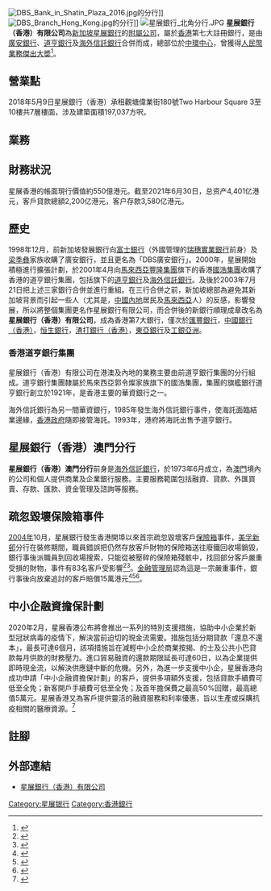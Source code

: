 {{Infobox Company |
  company_name   = 星展銀行（香港）有限公司 |
  company_name_en= DBS Bank (Hong Kong) Limited |
  company_logo   = [[File:DBS.svg|250px]] |
  company_type   = [[星展銀行|星展銀行有限公司]]全資附屬公司|
  company_slogan = Live more, Bank less<br />（簡易理財，盡享生活） |
  foundation     = 1921年，前身是[[廣安銀行|廣安銀行]]、[[道亨銀行|道亨銀行]]及[[海外信託銀行|海外信託銀行]]，2003年合併成星展銀行（香港）|
  location       = {{HKG}}[[中環|中環]][[皇后大道|皇后大道]]中99號[[中環中心|中環中心]]9-11樓、16-18樓及73樓|
  key_people     = |
  industry       = [[銀行|銀行]]|
  products       = [[商业银行|商業銀行]]|
  parent         = [[星展銀行|星展銀行]]|
  subsid         = |
  num_employees  =  |
  homepage       = [https://www.dbs.com/hongkong/zh/default.page 星展銀行（香港）]|
  profit         = 23.34億港元（2020年1~6月）|
}}
[[File:DBS_Bank_in_Shatin_Plaza_2016.jpg|thumb]]的分行]]
[[File:DBS_Branch_Hong_Kong.jpg|thumb]]的分行]]
[[File:星展銀行_北角分行.JPG|thumb]]
'''星展銀行（香港）有限公司'''為[[新加坡|新加坡]][[星展銀行|星展銀行]]的[[附屬公司|附屬公司]]，屬於[[香港|香港]]第七大註冊銀行，是由[[廣安銀行|廣安銀行]]、[[道亨銀行|道亨銀行]]及[[海外信託銀行|海外信託銀行]]合併而成，總部位於[[中環中心|中環中心]]，曾獲得[[人民幣業務傑出大奬|人民幣業務傑出大奬]]<ref>{{Cite web|title=【金融科技獎】星展：多間虛擬銀行出現 本港金融科技蓄勢待發|work=經濟通|url=http://www.etnet.com.hk/www/tc/news/topic_news_detail.php?category=special&newsid=12416|access-date=2021-06-22|work=www.etnet.com.hk|archive-date=2021-06-30|archive-url=https://web.archive.org/web/20210630033811/http://www.etnet.com.hk/www/tc/news/topic_news_detail.php?category=special&newsid=12416|dead-url=no}}</ref>。

== 營業點 ==
2018年5月9日星展銀行（香港）承租觀塘偉業街180號Two Harbour Square 3至10樓共7層樓面，涉及建築面積197,037方呎。

== 業務 ==

== 財務狀況 ==
星展香港的帳面現行價值約550億港元。截至2021年6月30日，总资产4,401亿港元，客戶貸款總額2,200亿港元，客户存款3,580亿港元。

==歷史==
1998年12月，前新加坡發展銀行向[[富士銀行|富士銀行]]（外國管理的[[瑞穗實業銀行|瑞穗實業銀行]]前身）及[[梁季彝|梁季彝]]家族收購了廣安銀行，並且更名為「DBS廣安銀行」。2000年，星展開始積極進行擴張計劃，於2001年4月向[[馬來西亞|馬來西亞]][[豐隆集團|豐隆集團]]旗下的香港[[國浩集團|國浩集團]]收購了香港的道亨銀行集團，包括旗下的[[道亨銀行|道亨銀行]]及[[海外信託銀行|海外信託銀行]]。及後於2003年7月21日把上述三家銀行合併並進行重組。在三行合併之前，新加坡總部為避免其新加坡背景而引起一些人（尤其是，[[中國內地|中國內地]]居民及[[馬來西亞|馬來西亞]]人）的反感，影響發展，所以將整個集團更名作星展銀行有限公司，而合併後的新銀行順理成章改名為'''星展銀行（香港）有限公司'''，成為香港第7大銀行，僅次於[[匯豐銀行|匯豐銀行]]，[[中國銀行（香港）|中國銀行（香港）]]，[[恒生銀行|恒生銀行]]，[[渣打銀行（香港）|渣打銀行（香港）]]，[[東亞銀行|東亞銀行]]及[[工銀亞洲|工銀亞洲]]。

===香港道亨銀行集團===
{{main|道亨銀行|海外信託銀行}}
星展銀行（香港）有限公司在港澳及內地的業務主要由前道亨銀行集團的分行組成。道亨銀行集團隸屬於馬來西亞郭令燦家族旗下的國浩集團，集團的旗艦銀行道亨銀行創立於1921年，是香港主要的華資銀行之一。

海外信託銀行為另一間華資銀行，1985年發生海外信託銀行事件，使海託面臨結業邊緣，[[香港政府|香港政府]]隨即接管海託。1993年，港府將海託出售予道亨銀行。

==星展銀行（香港）澳門分行==
'''星展銀行（香港）澳門分行'''前身是[[海外信託銀行|海外信託銀行]]，於1973年6月成立，為[[澳門|澳門]]境內的公司和個人提供商業及企業銀行服務。主要服務範圍包括融資、貸款、外匯買賣、存款、匯款、資金管理及諮詢等服務。

==疏忽毀壞保險箱事件==
[[香港2004年|2004年]]10月，星展銀行發生香港開埠以來首宗疏忽毀壞客戶[[保險箱|保險箱]]事件，[[美孚新邨|美孚新邨]]分行在裝修期間，職員錯誤把仍然存放客戶財物的保險箱送往廢鐵回收場銷毀，銀行事後派職員到回收場搜索，只能從被壓碎的保險箱殘骸中，找回部分客戶嚴重受損的財物，事件有83名客戶受影響<ref>{{Cite web|title=星展保险箱事件：银行赔付及时 客户乐意续租|url=http://www.chinanews.com/news/2004/2004-11-08/26/503426.shtml|access-date=2021-06-22|work=www.chinanews.com|archive-date=2021-06-24|archive-url=https://web.archive.org/web/20210624204650/http://www.chinanews.com/news/2004/2004-11-08/26/503426.shtml|dead-url=no}}</ref><ref>{{Cite web|title=星展83保險箱被毀 - 香港文匯報|url=http://paper.wenweipo.com/2004/10/06/HK0410060008.htm|access-date=2021-06-22|work=paper.wenweipo.com|archive-date=2021-06-24|archive-url=https://web.archive.org/web/20210624202506/http://paper.wenweipo.com/2004/10/06/HK0410060008.htm|dead-url=no}}</ref>。[[香港金融管理局|金融管理局]]認為這是一宗嚴重事件，銀行事後向放棄追討的客戶賠償15萬港元<ref>{{cite news |title=星展銀行允賠償保險箱被毀客戶 |url=http://news.bbc.co.uk/chinese/trad/hi/newsid_3720000/newsid_3720500/3720530.stm |work= |publisher=[[BBC中文網|BBC中文網]] |date=2004年10月6日 |accessdate=2010-08-14 |archive-date=2019-06-11 |archive-url=https://web.archive.org/web/20190611202149/http://news.bbc.co.uk/chinese/trad/hi/newsid_3720000/newsid_3720500/3720530.stm |dead-url=no }}</ref><ref>{{Cite web|title=星展银行五万压惊十万买断误毁客户保险箱事件_经营管理_财经纵横_新浪网|url=http://finance.sina.com.cn/jygl/20041009/15271067425.shtml|access-date=2021-06-22|work=finance.sina.com.cn|archive-date=2021-06-24|archive-url=https://web.archive.org/web/20210624203849/http://finance.sina.com.cn/jygl/20041009/15271067425.shtml|dead-url=no}}</ref><ref>{{Cite web|title=金管局促星展徹查保險箱事件|url=https://www.news.gov.hk/isd/ebulletin/tc/category/businessandfinance/041006/html/041006tc03001.htm|access-date=2021-06-22|work=www.news.gov.hk|archive-date=2021-06-24|archive-url=https://web.archive.org/web/20210624202537/https://www.news.gov.hk/isd/ebulletin/tc/category/businessandfinance/041006/html/041006tc03001.htm|dead-url=no}}</ref>。

== 中小企融資擔保計劃 ==
2020年2月，星展香港公布將會推出一系列的特別支援措施，協助中小企業於新型冠狀病毒的疫情下，解決當前迫切的現金流需要。措施包括分期貸款「還息不還本」，最長可達6個月，該項措施旨在減輕中小企於商業按揭、的士及公共小巴貸款每月供款的財務壓力。進口貿易融資的還款期限延長可達60日，以為企業提供即時現金流，以解決供應鏈中斷的危機。另外，為進一步支援中小企，星展香港向成功申請「中小企融資擔保計劃」的客戶，提供多項額外支援，包括貸款手續費可低至全免；新客開戶手續費可低至全免；及首年擔保費之最高50%回贈，最高總值5萬元。星展香港又為客戶提供靈活的融資服務和利率優惠，旨以生產或採購抗疫相關的醫療資源。<ref>{{Cite web|title=星展香港推中小企支援措施|url=http://www.aastocks.com/tc/stocks/news/aafn-con/NOW.992978/top-news|accessdate=2020-02-19|work=AASTOCKS.COM|archive-date=2020-02-19|archive-url=https://web.archive.org/web/20200219044931/http://www.aastocks.com/tc/stocks/news/aafn-con/NOW.992978/top-news|dead-url=no}}</ref>

==註腳==
{{reflist}}

==外部連結==
{{commonscat|DBS Bank (Hong Kong)}}
* [http://hk.dbs.com 星展銀行（香港）有限公司] {{Wayback|url=http://hk.dbs.com/ |date=20160206072752 }}

{{HK_Bank}}
{{Macau_Bank}}
{{新加坡企業}}

[[Category:星展银行|Category:星展银行]]
[[Category:香港銀行|Category:香港銀行]]